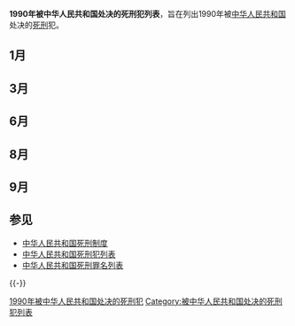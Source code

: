 '''1990年被中华人民共和国处决的死刑犯列表'''，旨在列出1990年被[[中华人民共和国|中华人民共和国]]处决的[[死刑|死刑]]犯。

== 1月 ==
{{中国死刑犯
|y=1990|m=1|d=25
|place=[[南宁地区|南宁地区]][[宁明县|宁明县]]
|method=枪决
|name=[[李尚昆|李尚昆]]
|身份=
|gender=男
|by=|bm=|bd=
|case=哥阔杀人案（1981年起以寻找“国民党银行存款”、赌博、走私黄金或到越南“发财”为名，先后杀害25人）
|charge=[[故意杀人罪|故意杀人罪]]
|court1=广西壮族自治区南宁地区中级人民法院
|date1=
|doc1=
|sentence1=
|court2=
|date2=
|doc2=
|sentence2=
|court3=
|date3=
|doc3=
|sentence3=
|court=广西壮族自治区南宁地区中级人民法院
}}
{{中国死刑犯
|y=1990|m=1|d=25
|place=[[南宁地区|南宁地区]][[宁明县|宁明县]]
|method=枪决
|name=[[李尚熙|李尚熙]]
|身份=
|gender=男
|by=|bm=|bd=
|case=哥阔杀人案（1981年起以寻找“国民党银行存款”、赌博、走私黄金或到越南“发财”为名，先后杀害25人）
|charge=[[故意杀人罪|故意杀人罪]]
|court1=广西壮族自治区南宁地区中级人民法院
|date1=
|doc1=
|sentence1=
|court2=
|date2=
|doc2=
|sentence2=
|court3=
|date3=
|doc3=
|sentence3=
|court=广西壮族自治区南宁地区中级人民法院
}}
{{中国死刑犯
|y=1990|m=1|d=25
|place=[[南宁地区|南宁地区]][[宁明县|宁明县]]
|method=枪决
|name=[[杨名金|杨名金]]
|身份=
|gender=男
|by=|bm=|bd=
|case=哥阔杀人案（1981年起以寻找“国民党银行存款”、赌博、走私黄金或到越南“发财”为名，先后杀害25人）
|charge=[[故意杀人罪|故意杀人罪]]
|court1=广西壮族自治区南宁地区中级人民法院
|date1=
|doc1=
|sentence1=
|court2=
|date2=
|doc2=
|sentence2=
|court3=
|date3=
|doc3=
|sentence3=
|court=广西壮族自治区南宁地区中级人民法院
}}

== 3月 ==
{{中国死刑犯
|y=1990|m=3|d=20
|place=[[西安市|西安市]]
|method=枪决
|name=[[魏振海|魏振海]]
|身份=
|gender=男
|by=|bm=|bd=
|case=1986年10月20日在西安市小寨东路某家属院冒充警察抢走3.6万元巨款，并持枪杀死女主人廖苇丽及前来串门的孕妇魏文华。而后又伙同其同伙多次作案
|charge=[[故意杀人罪|故意杀人罪]]、[[抢劫罪|抢劫罪]]、[[盗窃罪|盗窃罪]]、[[故意伤害罪|故意伤害罪]]、[[贩卖毒品罪|贩卖毒品罪]]、[[非法买卖枪支弹药罪|非法买卖枪支弹药罪]]、[[脱逃罪|脱逃罪]]
|court1=陕西省西安市中级人民法院
|date1=
|doc1=
|sentence1=
|court2=
|date2=
|doc2=
|sentence2=
|court3=
|date3=
|doc3=
|sentence3=
|court=陕西省西安市中级人民法院
}}

== 6月 ==
{{中国死刑犯
|y=1990|m=6|d=5
|place=[[北京市|北京市]]
|method=枪决
|name=[[徐广才|徐广才]]
|身份=北京铝制品厂供销科仓库保管员
|gender=男
|by=1960|bm=|bd=
|case=1987年8月10日至1990年3月间先后用各种方式诱骗外地来京女青年到丰台、朝阳、大兴等区，以凶残的作案手段对这些女青年强奸后杀害，共计10人，其中杀死9人，致残1人
|charge=[[故意杀人罪|故意杀人罪]]、[[强奸罪|强奸罪]]、[[抢劫罪|抢劫罪]]
|court1=北京市中级人民法院
|date1=
|doc1=
|sentence1=
|court2=
|date2=
|doc2=
|sentence2=
|court3=
|date3=
|doc3=
|sentence3=
|court=北京市中级人民法院
}}

== 8月 ==
{{中国死刑犯
|y=1990|m=8|d=21
|place=[[太原市|太原市]]
|method=枪决
|name=[[王彦青|王彦青]]
|身份=太原重型机械厂职工
|gender=男
|by=1963|bm=|bd=
|case=1985年因犯盗窃罪被判处无期徒刑后于1988年带领11个狱友成功越狱。为逃往香港先后流窜11省、杀死16人（包括1989年12月15日持枪杀死女民警刘文英）、杀伤13人，抢劫、撬盗大量汽车及保险柜
|charge=[[故意杀人罪|故意杀人罪]]、[[盗窃罪|盗窃罪]]、[[抢劫罪|抢劫罪]]
|court1=山西省太原市中级人民法院
|date1=
|doc1=
|sentence1=
|court2=
|date2=
|doc2=
|sentence2=
|court3=山西省高级人民法院
|date3=
|doc3=
|sentence3=
|court=山西省太原市中级人民法院
}}
{{中国死刑犯
|y=1990|m=8|d=21
|place=[[太原市|太原市]]
|method=枪决
|name=[[武双喜|武双喜]]
|身份=
|gender=男
|by=|bm=|bd=
|case=1989年12月15日伙同王彦青杀死女民警刘文英，同时多次和王彦青合谋抢劫、盗窃
|charge=[[故意杀人罪|故意杀人罪]]、[[盗窃罪|盗窃罪]]、[[抢劫罪|抢劫罪]]
|court1=山西省太原市中级人民法院
|date1=
|doc1=
|sentence1=
|court2=
|date2=
|doc2=
|sentence2=
|court3=山西省高级人民法院
|date3=
|doc3=
|sentence3=
|court=山西省太原市中级人民法院
}}

== 9月 ==
{{中国死刑犯
|y=1990|m=9|d=18
|place=[[岳阳市|岳阳市]]
|method=枪决
|name=[[李胡荣|李胡荣]]
|身份=岳阳县荣家湾镇荣乡楼旅社老板
|gender=男
|by=|bm=|bd=
|case=涟源市某公司职工梁某在岳阳出差期间为寻找丈夫前往李胡荣经营的荣乡楼旅社，在第三次前往寻找时，李口出污言与粱的儿子发生争执并扭打起来。一楼酒店老板叶顺秋闻讯．立即冲上楼扭住粱的双手，而后李牡荣、李乐荣、李胡荣三姐妹上前将粱一阵痛打后将其旗袍、胸罩、内裤扯掉扔到楼下。此后，梁在逃避的过程中仍遭李，叶等人的恣意殴打、凌辱，整个过程长达两个小时，造成大量人员聚集围观
|charge=[[流氓罪|流氓罪]]
|court1=湖南省岳阳市中级人民法院
|date1=
|doc1=
|sentence1=
|court2=
|date2=
|doc2=
|sentence2=
|court3=
|date3=
|doc3=
|sentence3=
|court=湖南省岳阳市中级人民法院
}}
{{中国死刑犯
|y=1990|m=9|d=18
|place=[[岳阳市|岳阳市]]
|method=枪决
|name=[[叶顺秋|叶顺秋]]
|身份=
|gender=男
|by=|bm=|bd=
|case=涟源市某公司职工梁某在岳阳出差期间为寻找丈夫前往李胡荣经营的荣乡楼旅社，在第三次前往寻找时，李口出污言与粱的儿子发生争执并扭打起来。一楼酒店老板叶顺秋闻讯．立即冲上楼扭住粱的双手，而后李牡荣、李乐荣、李胡荣三姐妹上前将粱一阵痛打后将其旗袍、胸罩、内裤扯掉扔到楼下。此后，梁在逃避的过程中仍遭李，叶等人的恣意殴打、凌辱，整个过程长达两个小时，造成大量人员聚集围观
|charge=[[流氓罪|流氓罪]]
|court1=湖南省岳阳市中级人民法院
|date1=
|doc1=
|sentence1=
|court2=
|date2=
|doc2=
|sentence2=
|court3=
|date3=
|doc3=
|sentence3=
|court=湖南省岳阳市中级人民法院
}}

== 参见 ==
* [[中华人民共和国死刑制度|中华人民共和国死刑制度]]
* [[中华人民共和国死刑犯列表|中华人民共和国死刑犯列表]]
* [[中华人民共和国死刑罪名列表|中华人民共和国死刑罪名列表]]

{{-}}
{{中华人民共和国死刑}}

[[Category:1990年被中华人民共和国处决的死刑犯|]]
[[Category:被中华人民共和国处决的死刑犯列表|Category:被中华人民共和国处决的死刑犯列表]]
